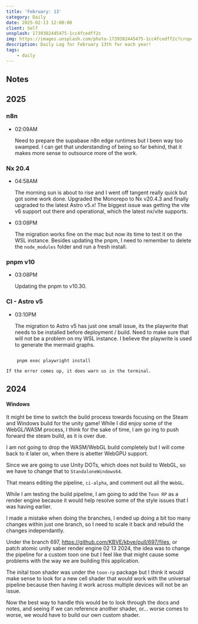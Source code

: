 ```yaml
---
title: 'February: 13'
category: Daily
date: 2025-02-13 12:00:00
client: Self
unsplash: 1739382445475-1cc4fcedff2c
img: https://images.unsplash.com/photo-1739382445475-1cc4fcedff2c?crop=entropy&cs=srgb&fm=jpg&ixid=MnwzNjM5Nzd8MHwxfHJhbmRvbXx8fHx8fHx8fDE2ODE3NDg2ODY&ixlib=rb-4.0.3&q=85
description: Daily Log for February 13th for each year!
tags:
    - daily
---
```


## Notes

## 2025

### n8n

-   02:09AM

    Need to prepare the supabase n8n edge runtimes but I been way too swamped.
    I can get that understanding of being so far behind, that it makes more sense to outsource more of the work.

### Nx 20.4

-   04:58AM

    The morning sun is about to rise and I went off tangent really quick but got some work done.
    Upgraded the Monorepo to Nx v20.4.3 and finally upgraded to the latest Astro v5.x!
    The biggest issue was getting the vite v6 support out there and operational, which the latest nx/vite supports.

-   03:08PM

    The migration works fine on the mac but now its time to test it on the WSL instance.
    Besides updating the pnpm, I need to remember to delete the `node_modules` folder and run a fresh install.

### pnpm v10

-   03:08PM

    Updating the pnpm to v10.30.

### CI - Astro v5

-   03:10PM

    The migration to Astro v5 has just one small issue, its the playwrite that needs to be installed before deployment / build.
    Need to make sure that will not be a problem on my WSL instance.
    I believe the playwrite is used to generate the mermaid graphs.

```shell 

    pnpm exec playwright install

```

    If the error comes up, it does warn us in the terminal.

## 2024

#### Windows

It might be time to switch the build process towards focusing on the Steam and Windows build for the unity game!
While I did enjoy some of the WebGL/WASM process, I think for the sake of time, I am go ing to push forward the steam build, as it is over due.

I am not going to drop the WASM/WebGL build completely but I will come back to it later on, when there is abetter WebGPU support.

Since we are going to use Unity DOTs, which does not build to WebGL, so we have to change that to `StandaloneWindows64`.

That means editing the pipeline, `ci-alpha`, and comment out all the `WebGL`.

While I am testing the build pipeline, I am going to add the `Toon RP` as a render engine because it would help resolve some of the style issues that I was having earlier.

I made a mistake when doing the branches, I ended up doing a bit too many changes within just one branch, so I need to scale it back and rebuild the changes independantly.

Under the branch 697, https://github.com/KBVE/kbve/pull/697/files, or patch atomic unity saber render engine 02 13 2024, the idea was to change the pipeline for a custom toon one but I feel like that might cause some problems with the way we are building this application.

The inital toon shader was under the `toon-rp` package but I think it would make sense to look for a new cell shader that would work with the universal pipeline because then having it work across multiple devices will not be an issue.

Now the best way to handle this would be to look through the docs and notes, and seeing if we can reference another shader, or... worse comes to worse, we would have to build our own custom shader.


